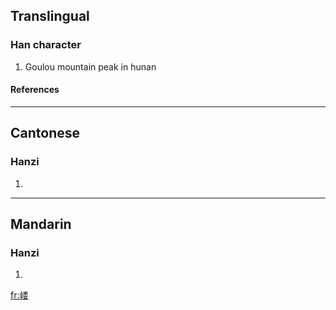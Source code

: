 {{see|嶁}}

==Translingual==
===Han character===
{{Han char|rn=46|rad=山|as=09|sn=12|four=|canj=山火木女 (UFDV)}}
# Goulou mountain peak in hunan
====References====
{{Han ref|kx=0316.381|hdz=10789.020|uh=5D5D|ud=23901}}
----
==Cantonese==
===Hanzi===
{{yue-hanzi|jyut=|y=lau5}}
# {{defn|Cantonese}}
----
==Mandarin==
===Hanzi===
{{cmn-hanzi|tra=嶁|pin=[[lǒu]] (lou3)|wg=lou<sup>3</sup>}}
# {{defn|Mandarin}}

[[fr:嵝]]